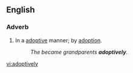 ==English==

===Adverb===
{{en-adv}}

# In a [[adoptive]] manner; by [[adoption]].
#: ''The became grandparents '''adoptively'''.''

[[vi:adoptively]]